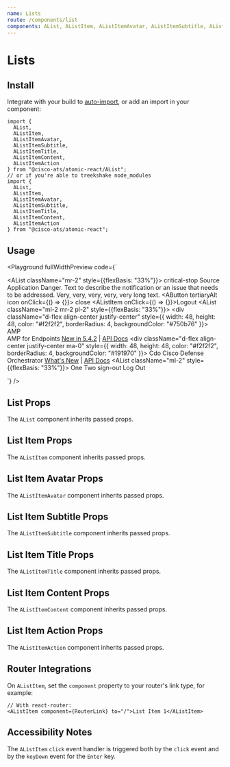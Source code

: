```yaml
---
name: Lists
route: /components/list
components: AList, AListItem, AListItemAvatar, AListItemSubtitle, AListItemAction, AListItemContent
---
```



# Lists

## Install

Integrate with your build to [auto-import](/#integrating), or add an import in your component:

```
import {
  AList,
  AListItem,
  AListItemAvatar,
  AListItemSubtitle,
  AListItemTitle,
  AListItemContent,
  AListItemAction
} from "@cisco-ats/atomic-react/AList";
// or if you're able to treekshake node_modules
import {
  AList,
  AListItem,
  AListItemAvatar,
  AListItemSubtitle,
  AListItemTitle,
  AListItemContent,
  AListItemAction
} from "@cisco-ats/atomic-react";
```

## Usage

<Playground
  fullWidthPreview
  code={`<div className="d-flex align-start">
  <AList className="mr-2" style={{flexBasis: "33%"}}>
    <AListItem twoLine>
      <AListItemAvatar>
        <AIcon size={16} className="status-red--text">
          critical-stop
        </AIcon>
      </AListItemAvatar>
      <AListItemContent>
        <AListItemTitle>Source Application</AListItemTitle>
        <AListItemSubtitle>
          Danger. Text to describe the notification or an issue that needs to
          be addressed. Very, very, very, very, very long text.
        </AListItemSubtitle>
      </AListItemContent>
      <AListItemAction>
        <AButton tertiaryAlt icon onClick={() => {}}>
          <AIcon size={10}>close</AIcon>
        </AButton>
      </AListItemAction>
    </AListItem>
    <ADivider light className="ma-0" />
    <AListItem onClick={() => {}}>Logout</AListItem>
  </AList>
  <AList className="ml-2 mr-2 pl-2" style={{flexBasis: "33%"}}>
    <AListItem twoLine>
      <AListItemAvatar className="ma-2 ml-0">
        <div
          className="d-flex align-center justify-center"
          style={{
            width: 48,
            height: 48,
            color: "#f2f2f2",
            borderRadius: 4,
            backgroundColor: "#750b76"
          }}>
          AMP
        </div>
      </AListItemAvatar>
      <AListItemContent>
        <AListItemTitle>AMP for Endpoints</AListItemTitle>
        <AListItemSubtitle>
          <a href="#">New in 5.4.2</a> | <a href="#">API Docs</a>
        </AListItemSubtitle>
      </AListItemContent>
    </AListItem>
    <ADivider light className="ma-0" />
    <AListItem twoLine>
      <AListItemAvatar className="ma-2 ml-0">
        <div
          className="d-flex align-center justify-center ma-0"
          style={{
            width: 48,
            height: 48,
            color: "#f2f2f2",
            borderRadius: 4,
            backgroundColor: "#191970"
          }}>
          Cdo
        </div>
      </AListItemAvatar>
      <AListItemContent>
        <AListItemTitle>Cisco Defense Orchestrator</AListItemTitle>
        <AListItemSubtitle>
          <a href="#">What's New</a> | <a href="#">API Docs</a>
        </AListItemSubtitle>
      </AListItemContent>
    </AListItem>
  </AList>
  <AList className="ml-2" style={{flexBasis: "33%"}}>
    <AListItem href="#" target="_blank">
      One
    </AListItem>
    <AListItem href="#" target="_blank">
      Two
    </AListItem>
    <AListItem twoLine href="#" target="_blank">
      <AListItemAvatar>
        <AIcon size={16}>sign-out</AIcon>
      </AListItemAvatar>
      <AListItemContent>Log Out</AListItemContent>
    </AListItem>
  </AList>
</div>
`}
/>

## List Props

The `AList` component inherits passed props.

<Props of="AList" />

## List Item Props

The `AListItem` component inherits passed props.

<Props of="AListItem" />

## List Item Avatar Props

The `AListItemAvatar` component inherits passed props.

<Props of="AListItemAvatar" />

## List Item Subtitle Props

The `AListItemSubtitle` component inherits passed props.

<Props of="AListItemSubtitle" />

## List Item Title Props

The `AListItemTitle` component inherits passed props.

<Props of="AListItemTitle" />

## List Item Content Props

The `AListItemContent` component inherits passed props.

<Props of="AListItemContent" />

## List Item Action Props

The `AListItemAction` component inherits passed props.

<Props of="AListItemAction" />

## Router Integrations

On `AListItem`, set the `component` property to your router's link type, for example:

```
// With react-router:
<AListItem component={RouterLink} to="/">List Item 1</AListItem>
```

## Accessibility Notes

The `AListItem` `click` event handler is triggered both by the `click` event and by the `keyDown` event for the `Enter` key.
